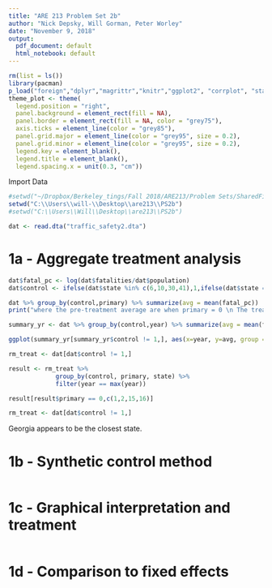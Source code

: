 ```yaml
---
title: "ARE 213 Problem Set 2b"
author: "Nick Depsky, Will Gorman, Peter Worley"
date: "November 9, 2018"
output:
  pdf_document: default
  html_notebook: default
---
```


```r
rm(list = ls())
library(pacman)
p_load("foreign","dplyr","magrittr","knitr","ggplot2", "corrplot", "stargazer", "glmnet","splines","Synth")
theme_plot <- theme(
  legend.position = "right",
  panel.background = element_rect(fill = NA),
  panel.border = element_rect(fill = NA, color = "grey75"),
  axis.ticks = element_line(color = "grey85"),
  panel.grid.major = element_line(color = "grey95", size = 0.2),
  panel.grid.minor = element_line(color = "grey95", size = 0.2),
  legend.key = element_blank(),
  legend.title = element_blank(),
  legend.spacing.x = unit(0.3, "cm"))
```

Import Data

```r
#setwd("~/Dropbox/Berkeley_tings/Fall 2018/ARE213/Problem Sets/SharedFiles/are213/PS1b")
setwd("C:\\Users\\will-\\Desktop\\are213\\PS2b")
#setwd("C:\\Users\\Will\\Desktop\\are213\\PS2b")

dat <- read.dta("traffic_safety2.dta")
```

# 1a - Aggregate treatment analysis

```r
dat$fatal_pc <- log(dat$fatalities/dat$population)
dat$control <- ifelse(dat$state %in% c(6,10,30,41),1,ifelse(dat$state == 99,2,0))

dat %>% group_by(control,primary) %>% summarize(avg = mean(fatal_pc))
print("where the pre-treatment average are when primary = 0 \n The treatment aggregate is equal to 2 and the control average is equal to 0")

summary_yr <- dat %>% group_by(control,year) %>% summarize(avg = mean(fatal_pc))

ggplot(summary_yr[summary_yr$control != 1,], aes(x=year, y=avg, group = factor(control), color = factor(control))) + geom_line() +geom_point( size=4, shape=21, fill="white") + theme_plot + scale_color_manual(labels = c("Control", "Treatment"), values = c("blue","red")) + geom_vline(xintercept = 1986) + annotate("text", x=1990, y=-1.3, label= "treatment year")

```

```r
rm_treat <- dat[dat$control != 1,]

result <- rm_treat %>% 
             group_by(control, primary, state) %>%
             filter(year == max(year))

result[result$primary == 0,c(1,2,15,16)]

rm_treat <- dat[dat$control != 1,]

```

Georgia appears to be the closest state. 

# 1b - Synthetic control method

```r


```


# 1c - Graphical interpretation and treatment

```r


```

# 1d - Comparison to fixed effects


```r


```

